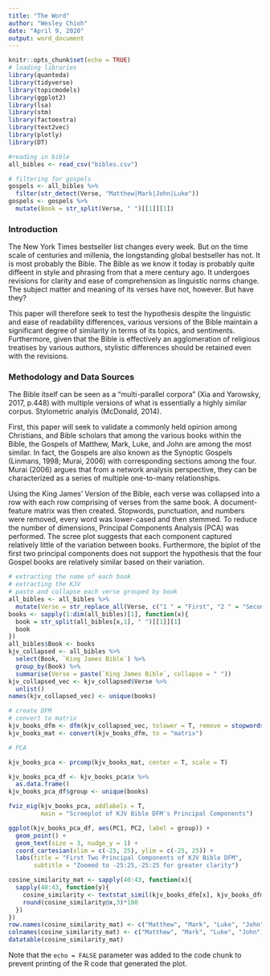 ```yaml
---
title: "The Word"
author: "Wesley Chioh"
date: "April 9, 2020"
output: word_document
---
```


```r
knitr::opts_chunk$set(echo = TRUE)
# loading libraries
library(quanteda)
library(tidyverse)
library(topicmodels)
library(ggplot2)
library(lsa)
library(stm)
library(factoextra)
library(text2vec)
library(plotly)
library(DT)

#reading in bible
all_bibles <- read_csv("bibles.csv")

# filtering for gospels
gospels <- all_bibles %>%
  filter(str_detect(Verse, "Matthew|Mark|John|Luke"))
gospels <- gospels %>%
  mutate(Book = str_split(Verse, " ")[[1]][1])
```

### Introduction  
  
The New York Times bestseller list changes every week. But on the time scale of centuries and millenia, the longstanding global bestseller has not. It is most probably the Bible. The Bible as we know it today is probably quite diffeent in style and phrasing from that a mere century ago. It undergoes revisions for clarity and ease of comprehension as linguistic norms change. The subject matter and meaning of its verses have not, however. But have they?    
  
This paper will therefore seek to test the hypothesis despite the linguistic and ease of readability differences, various versions of the Bible maintain a significant degree of similarity in terms of its topics, and sentiments. Furthermore, given that the Bible is effectively an agglomeration of religious treatises by various authors, stylistic differences should be retained even with the revisions. 

### Methodology and Data Sources  
The Bible itself can be seen as a "multi-parallel corpora" (Xia and Yarowsky, 2017, p.448) with multiple versions of what is essentially a highly similar corpus. Stylometric analyis (McDonald, 2014).  
  
First, this paper will seek to validate a commonly held opinion among Christians, and Bible scholars that among the various books within the Bible, the Gospels of Matthew, Mark, Luke, and John are among the most similar. In fact, the Gospels are also known as the Synoptic Gospels (Linmans, 1998; Murai, 2006) with corresponding sections among the four. Murai (2006) argues that from a network analysis perspective, they can be characterized as a series of multiple one-to-many relationships.  
  
Using the King James' Version of the Bible, each verse was collapsed into a row with each row comprising of verses from the same book. A document-feature matrix was then created. Stopwords, punctuation, and numbers were removed, every word was lower-cased and then stemmed. To reduce the number of dimensions, Principal Components Analysis (PCA) was performed. The scree plot suggests that each component captured relatively little of the variation between books. Furthermore, the biplot of the first two principal components does not support the hypothesis that the four Gospel books are relatively similar based on their variation. 
```r
# extracting the name of each book
# extracting the KJV
# paste and collapse each verse grouped by book
all_bibles <- all_bibles %>%
  mutate(Verse = str_replace_all(Verse, c("1 " = "First", "2 " = "Second", "3 " = "Third")))
books <- sapply(1:dim(all_bibles)[1], function(x){
  book = str_split(all_bibles[x,1], " ")[[1]][1]
  book
})
all_bibles$Book <- books
kjv_collapsed <- all_bibles %>%
  select(Book, `King James Bible`) %>%
  group_by(Book) %>%
  summarise(Verse = paste(`King James Bible`, collapse = " "))
kjv_collapsed_vec <- kjv_collapsed$Verse %>%
  unlist()
names(kjv_collapsed_vec) <- unique(books)

# create DFM
# convert to matrix
kjv_books_dfm <- dfm(kjv_collapsed_vec, tolower = T, remove = stopwords("english"), remove_punct = T, remove_numbers = T, stem = T)
kjv_books_mat <- convert(kjv_books_dfm, to = "matrix")

# PCA

kjv_books_pca <- prcomp(kjv_books_mat, center = T, scale = T)

kjv_books_pca_df <- kjv_books_pca$x %>%
  as.data.frame()
kjv_books_pca_df$group <- unique(books)

fviz_eig(kjv_books_pca, addlabels = T,
         main = "Screeplot of KJV Bible DFM's Principal Components")

ggplot(kjv_books_pca_df, aes(PC1, PC2, label = group)) + 
  geom_point() + 
  geom_text(size = 3, nudge_y = 1) + 
  coord_cartesian(xlim = c(-25, 25), ylim = c(-25, 25)) + 
  labs(title = "First Two Principal Components of KJV Bible DFM",
       subtitle = "Zoomed to -25:25,-25:25 for greater clarity")
```

```r
cosine_similarity_mat <- sapply(40:43, function(x){
  sapply(40:43, function(y){
    cosine_similarity <- textstat_simil(kjv_books_dfm[x], kjv_books_dfm[y], method = "cosine")
    round(cosine_similarity@x,3)*100
  })
})
row.names(cosine_similarity_mat) <- c("Matthew", "Mark", "Luke", "John")
colnames(cosine_similarity_mat) <- c("Matthew", "Mark", "Luke", "John")
datatable(cosine_similarity_mat)
```

Note that the `echo = FALSE` parameter was added to the code chunk to prevent printing of the R code that generated the plot.
